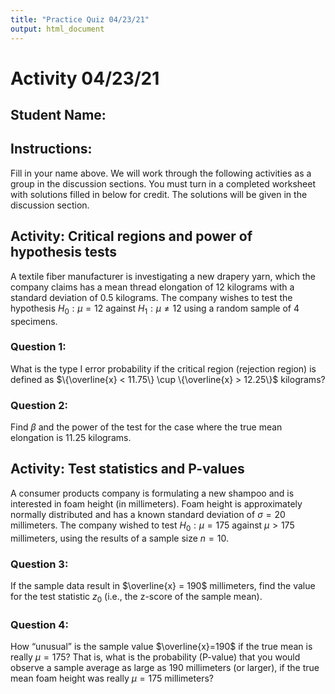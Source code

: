 ```yaml
---
title: "Practice Quiz 04/23/21"
output: html_document
---
```


# Activity 04/23/21

## Student Name:

## Instructions:
Fill in your name above.  We will work through the following activities as a group in the discussion sections.  You must turn in a completed worksheet with solutions filled in below for credit.  The solutions will be given in the discussion section.

## Activity: Critical regions and power of hypothesis tests

A textile fiber manufacturer is investigating a new drapery yarn, which the company claims has a mean thread elongation of 12 kilograms with a standard deviation of 0.5 kilograms. The company wishes to test the hypothesis $H_0:\mu=12$  against $H_1:\mu\neq 12$ using a random sample of 4 specimens.



### Question 1:

What is the type I error probability if the critical region (rejection region) is defined as $\{\overline{x} < 11.75\} \cup \{\overline{x} > 12.25\}$  kilograms?


### Question 2:

Find $\beta$ and the power of the test for the case where the true mean elongation is 11.25 kilograms.


## Activity: Test statistics and P-values

A consumer products company is formulating a new shampoo and is interested in foam height (in millimeters). Foam height is approximately normally distributed and has a known standard deviation of $\sigma=20$ millimeters. The company wished to test $H_0: \mu = 175$ against $\mu > 175$ millimeters, using the results of a sample size $n=10$.


### Question 3:

If the sample data result in $\overline{x} = 190$ millimeters, find the value for the test statistic $z_0$ (i.e., the z-score of the sample mean).


### Question 4:

How "unusual" is the sample value $\overline{x}=190$ if the true mean is really $\mu=175$? That is, what is the probability (P-value) that you would observe a sample average as large as $190$ millimeters (or larger), if the true mean foam height was really $\mu=175$ millimeters?

